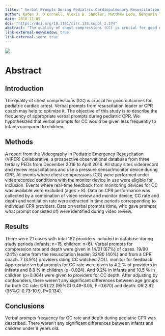```yaml
---
title: " Verbal Prompts During Pediatric Cardiopulmonary Resuscitation in Emergency Department: A Report From the Videography in Pediatric Emergency Resuscitation (VIPER) Collaborative"
author: Karen J. O'Connell, Alexis B. Sandler, Matthew Leda, Benjamin T. Kerrey,  Sage R. Myers, Mary Frey, Ichiro Watanabe, Richard Hanna, Aaron J. Donoghue
date: 2018-11-05
doi: "https://doi.org/10.1161/circ.138.suppl_2.274"
abstract: "The quality of chest compressions (CC) is crucial for good outcomes for pediatric cardiac arrest. Verbal prompts from resuscitation leader or CPR coach may help to optimize it. The objective of this study is to describe the frequency of appropriate verbal prompts during pediatric CPR. We hypothesized that verbal prompts for CC would be given less frequently to infants compared to children."
link-external-newwindow: true
link-external-icon: true
---
```


![](images/amsa_jaha_publication/aha_logo.png)

# Abstract

## Introduction
The quality of chest compressions (CC) is crucial for good outcomes for pediatric cardiac arrest. Verbal prompts from resuscitation leader or CPR coach may help to optimize it. The objective of this study is to describe the frequency of appropriate verbal prompts during pediatric CPR. We hypothesized that verbal prompts for CC would be given less frequently to infants compared to children.

## Methods
A report from the Videography In Pediatric Emergency Resuscitation (VIPER) Collaborative, a prospective observational database from three tertiary PEDs from December 2016 to April 2018. All study sites videorecord and review resuscitations and use a pressure sensor/monitor device during CPR. All events where chest compressions (CC) were performed under videorecorded conditions with the monitor device in use were eligible for inclusion. Events where real-time feedback from monitoring devices for CC was available were excluded (ages > 8). Data on CPR performance was collected by a combination of video review and monitor device; CC rate and depth and ventilation rate were extracted in time periods corresponding to individual CPR providers. Data on verbal prompts (time, who gave prompts, what prompt consisted of) were identified during video review.

## Results
There were 21 cases with total 182 providers included in database during study periods (infants: n=15, children: n=6). Verbal prompts for compression rate and depth were given in 14/21 (67%) of cases. 19/80 (24%) came from the resuscitation leader; 32/80 (40%) and from a CPR coach. 7 (3.9%) providers doing CC watched ZOLL monitor for feedback. Appropriate verbal prompts for CC rate were given to 4.2 % of providers in infants and 8.8 % in children (p=0.024). And 9.2% in infants and 10.5 % in children (p=0.064) were given to providers for CC depth. After adjusting by confounders, there weren’t any significant differences between age groups for both CC rate: OR1.22 (95%CI 0.49-3.05, P=0.670) and depth: OR 2.82 (95%CI 0.73-10.9, P=0.134).

## Conclusions
Verbal prompts frequency for CC rate and depth during pediatric CPR was described. There weren’t any significant differences between infants and children under 8 years old.